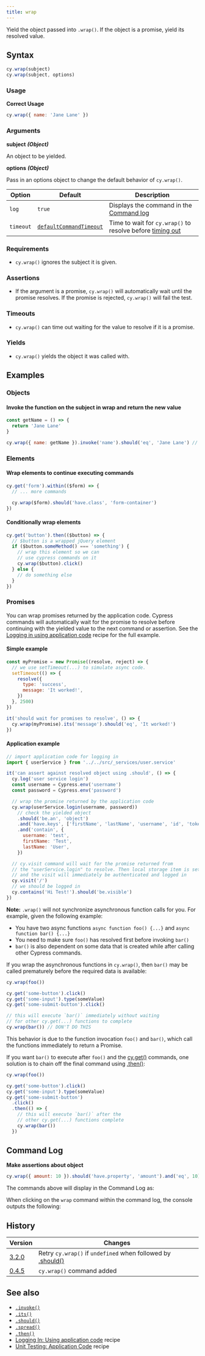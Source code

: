 ```yaml
---
title: wrap
---
```


Yield the object passed into `.wrap()`. If the object is a promise, yield its
resolved value.

## Syntax

```javascript
cy.wrap(subject)
cy.wrap(subject, options)
```

### Usage

**<Icon name="check-circle" color="green" /> Correct Usage**

```javascript
cy.wrap({ name: 'Jane Lane' })
```

### Arguments

**<Icon name="angle-right" /> subject** **_(Object)_**

An object to be yielded.

**<Icon name="angle-right" /> options** **_(Object)_**

Pass in an options object to change the default behavior of `cy.wrap()`.

| Option    | Default                                                              | Description                                                                              |
| --------- | -------------------------------------------------------------------- | ---------------------------------------------------------------------------------------- |
| `log`     | `true`                                                               | Displays the command in the [Command log](/guides/core-concepts/cypress-app#Command-Log) |
| `timeout` | [`defaultCommandTimeout`](/guides/references/configuration#Timeouts) | Time to wait for `cy.wrap()` to resolve before [timing out](#Timeouts)                   |

### Requirements [<Icon name="question-circle"/>](/guides/core-concepts/introduction-to-cypress#Chains-of-Commands)

- `cy.wrap()` ignores the subject it is given.

### Assertions [<Icon name="question-circle"/>](/guides/core-concepts/introduction-to-cypress#Assertions)

- If the argument is a promise, `cy.wrap()` will automatically wait until the
  promise resolves. If the promise is rejected, `cy.wrap()` will fail the test.

### Timeouts [<Icon name="question-circle"/>](/guides/core-concepts/introduction-to-cypress#Timeouts)

- `cy.wrap()` can time out waiting for the value to resolve if it is a promise.

### Yields [<Icon name="question-circle"/>](/guides/core-concepts/introduction-to-cypress#Subject-Management)

- `cy.wrap()` yields the object it was called with.

## Examples

### Objects

#### Invoke the function on the subject in wrap and return the new value

```javascript
const getName = () => {
  return 'Jane Lane'
}

cy.wrap({ name: getName }).invoke('name').should('eq', 'Jane Lane') // true
```

### Elements

#### Wrap elements to continue executing commands

```javascript
cy.get('form').within(($form) => {
  // ... more commands

  cy.wrap($form).should('have.class', 'form-container')
})
```

#### Conditionally wrap elements

```javascript
cy.get('button').then(($button) => {
  // $button is a wrapped jQuery element
  if ($button.someMethod() === 'something') {
    // wrap this element so we can
    // use cypress commands on it
    cy.wrap($button).click()
  } else {
    // do something else
  }
})
```

### Promises

You can wrap promises returned by the application code. Cypress commands will
automatically wait for the promise to resolve before continuing with the yielded
value to the next command or assertion. See the
[Logging in using application code](/examples/recipes#Logging-In) recipe for the
full example.

#### Simple example

```js
const myPromise = new Promise((resolve, reject) => {
  // we use setTimeout(...) to simulate async code.
  setTimeout(() => {
    resolve({
      type: 'success',
      message: 'It worked!',
    })
  }, 2500)
})

it('should wait for promises to resolve', () => {
  cy.wrap(myPromise).its('message').should('eq', 'It worked!')
})
```

<DocsImage
  src="/img/api/wrap/cypress-wrapped-promise-waits-to-resolve.gif"
  alt="Wrap of promises"
/>

#### Application example <E2EOnlyBadge />

```javascript
// import application code for logging in
import { userService } from '../../src/_services/user.service'

it('can assert against resolved object using .should', () => {
  cy.log('user service login')
  const username = Cypress.env('username')
  const password = Cypress.env('password')

  // wrap the promise returned by the application code
  cy.wrap(userService.login(username, password))
    // check the yielded object
    .should('be.an', 'object')
    .and('have.keys', ['firstName', 'lastName', 'username', 'id', 'token'])
    .and('contain', {
      username: 'test',
      firstName: 'Test',
      lastName: 'User',
    })

  // cy.visit command will wait for the promise returned from
  // the "userService.login" to resolve. Then local storage item is set
  // and the visit will immediately be authenticated and logged in
  cy.visit('/')
  // we should be logged in
  cy.contains('Hi Test!').should('be.visible')
})
```

**Note:** `.wrap()` will not synchronize asynchronous function calls for you.
For example, given the following example:

- You have two async functions `async function foo() {...}` and
  `async function bar() {...}`
- You need to make sure `foo()` has resolved first before invoking `bar()`
- `bar()` is also dependent on some data that is created while after calling
  other Cypress commands.

**<Icon name="exclamation-triangle" color="red" />** If you wrap the
asynchronous functions in `cy.wrap()`, then `bar()` may be called prematurely
before the required data is available:

```javascript
cy.wrap(foo())

cy.get('some-button').click()
cy.get('some-input').type(someValue)
cy.get('some-submit-button').click()

// this will execute `bar()` immediately without waiting
// for other cy.get(...) functions to complete
cy.wrap(bar()) // DON'T DO THIS
```

This behavior is due to the function invocation `foo()` and `bar()`, which call
the functions immediately to return a Promise.

**<Icon name="check-circle" color="green" />** If you want `bar()` to execute
after `foo()` and the [cy.get()](/api/commands/get) commands, one solution is to
chain off the final command using [.then()](/api/commands/then):

```javascript
cy.wrap(foo())

cy.get('some-button').click()
cy.get('some-input').type(someValue)
cy.get('some-submit-button')
  .click()
  .then(() => {
    // this will execute `bar()` after the
    // other cy.get(...) functions complete
    cy.wrap(bar())
  })
```

## Command Log

**Make assertions about object**

```javascript
cy.wrap({ amount: 10 }).should('have.property', 'amount').and('eq', 10)
```

The commands above will display in the Command Log as:

<DocsImage
  src="/img/api/wrap/wrapped-object-in-cypress-tests.png"
  alt="Command Log wrap"
/>

When clicking on the `wrap` command within the command log, the console outputs
the following:

<DocsImage
  src="/img/api/wrap/console-log-only-shows-yield-of-wrap.png"
  alt="Console Log wrap"
/>

## History

| Version                                     | Changes                                                                             |
| ------------------------------------------- | ----------------------------------------------------------------------------------- |
| [3.2.0](/guides/references/changelog#3-2-0) | Retry `cy.wrap()` if `undefined` when followed by [.should()](/api/commands/should) |
| [0.4.5](/guides/references/changelog#0.4.5) | `cy.wrap()` command added                                                           |

## See also

- [`.invoke()`](/api/commands/invoke)
- [`.its()`](/api/commands/its)
- [`.should()`](/api/commands/should)
- [`.spread()`](/api/commands/spread)
- [`.then()`](/api/commands/then)
- [Logging In: Using application code](/examples/recipes#Logging-In) recipe
- [Unit Testing: Application Code](/examples/recipes#Unit-Testing) recipe
